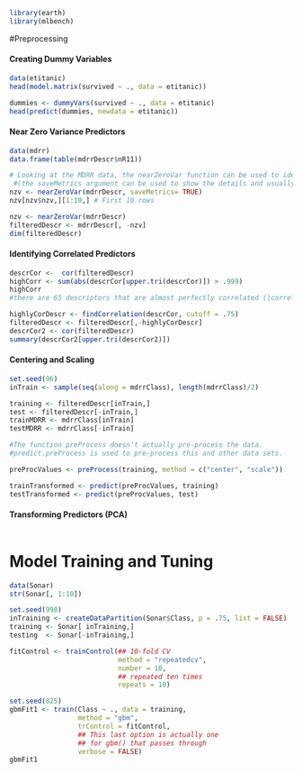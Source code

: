 ```r
library(earth)
library(mlbench)
```
#Preprocessing

#### Creating Dummy Variables
```r
data(etitanic)
head(model.matrix(survived ~ ., data = etitanic))
```
```r
dummies <- dummyVars(survived ~ ., data = etitanic)
head(predict(dummies, newdata = etitanic))
```

#### Near Zero Variance Predictors
```r
data(mdrr)
data.frame(table(mdrrDescr$nR11))
```

```r
# Looking at the MDRR data, the nearZeroVar function can be used to identify near zero-variance variables
 #(the saveMetrics argument can be used to show the details and usually defaults to FALSE)
nzv <- nearZeroVar(mdrrDescr, saveMetrics= TRUE)
nzv[nzv$nzv,][1:10,] # First 10 rows
```

```r
nzv <- nearZeroVar(mdrrDescr)
filteredDescr <- mdrrDescr[, -nzv]
dim(filteredDescr)
```

#### Identifying Correlated Predictors
```r
descrCor <-  cor(filteredDescr)
highCorr <- sum(abs(descrCor[upper.tri(descrCor)]) > .999)
highCorr
#there are 65 descriptors that are almost perfectly correlated (|correlation| > 0.999)
```

```r
highlyCorDescr <- findCorrelation(descrCor, cutoff = .75)
filteredDescr <- filteredDescr[,-highlyCorDescr]
descrCor2 <- cor(filteredDescr)
summary(descrCor2[upper.tri(descrCor2)])
```

#### Centering and Scaling
```r
set.seed(96)
inTrain <- sample(seq(along = mdrrClass), length(mdrrClass)/2)

training <- filteredDescr[inTrain,]
test <- filteredDescr[-inTrain,]
trainMDRR <- mdrrClass[inTrain]
testMDRR <- mdrrClass[-inTrain]

#The function preProcess doesn’t actually pre-process the data. 
#predict.preProcess is used to pre-process this and other data sets.

preProcValues <- preProcess(training, method = c("center", "scale"))

trainTransformed <- predict(preProcValues, training)
testTransformed <- predict(preProcValues, test)
```

#### Transforming Predictors (PCA)
```r

```


# Model Training and Tuning

```r
data(Sonar)
str(Sonar[, 1:10])
```

```r
set.seed(998)
inTraining <- createDataPartition(Sonar$Class, p = .75, list = FALSE)
training <- Sonar[ inTraining,]
testing  <- Sonar[-inTraining,]
```


```r
fitControl <- trainControl(## 10-fold CV
                           method = "repeatedcv",
                           number = 10,
                           ## repeated ten times
                           repeats = 10)

set.seed(825)
gbmFit1 <- train(Class ~ ., data = training, 
                 method = "gbm", 
                 trControl = fitControl,
                 ## This last option is actually one
                 ## for gbm() that passes through
                 verbose = FALSE)
gbmFit1
```

```r

```

